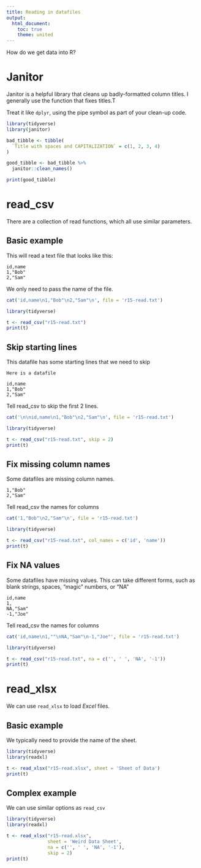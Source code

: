 ```yaml
---
title: Reading in datafiles
output: 
  html_document:
    toc: true
    theme: united
---
```


How do we get data into R?

# Janitor

Janitor is a helpful library that cleans up badly-formatted column titles. I generally use the function that fixes titles.T  

Treat it like `dplyr`, using the pipe symbol as part of your clean-up code.

```r
library(tidyverse)
library(janitor)

bad_tibble <- tibble(
  `Title with spaces and CAPITALIZATION` = c(1, 2, 3, 4)
)

good_tibble <- bad_tibble %>% 
  janitor::clean_names()

print(good_tibble)
```

# read_csv {.tabset}

There are a collection of read functions, which all use similar parameters.

## Basic example

This will read a text file that looks like this:
```text
id,name
1,"Bob"
2,"Sam"
```

We only need to pass the name of the file.

```r
cat('id,name\n1,"Bob"\n2,"Sam"\n', file = 'r15-read.txt')
```


```r
library(tidyverse)

t <- read_csv("r15-read.txt")
print(t)
```


## Skip starting lines

This datafile has some starting lines that we need to skip

```text
Here is a datafile

id,name
1,"Bob"
2,"Sam"
```

Tell read_csv to skip the first 2 lines.

```r
cat('\n\nid,name\n1,"Bob"\n2,"Sam"\n', file = 'r15-read.txt')
```


```r
library(tidyverse)

t <- read_csv("r15-read.txt", skip = 2)
print(t)
```



## Fix missing column names

Some datafiles are missing column names.

```text
1,"Bob"
2,"Sam"
```

Tell read_csv the names for columns

```r
cat('1,"Bob"\n2,"Sam"\n', file = 'r15-read.txt')
```


```r
library(tidyverse)

t <- read_csv("r15-read.txt", col_names = c('id', 'name'))
print(t)
```


## Fix NA values 

Some datafiles have missing values. This can take different forms, such as blank strings, spaces, "magic" numbers, or "NA"

```text
id,name
1, 
NA,"Sam"
-1,"Joe"
```

Tell read_csv the names for columns

```r
cat('id,name\n1,""\nNA,"Sam"\n-1,"Joe"', file = 'r15-read.txt')
```


```r
library(tidyverse)

t <- read_csv("r15-read.txt", na = c('', ' ', 'NA', '-1'))
print(t)
```

# read_xlsx {.tabset}

We can use `read_xlsx` to load *Excel* files.

## Basic example

We typically need to provide the name of the sheet.

```r
library(tidyverse)
library(readxl)

t <- read_xlsx("r15-read.xlsx", sheet = 'Sheet of Data')
print(t)
```


## Complex example

We can use similar options as `read_csv`


```r
library(tidyverse)
library(readxl)

t <- read_xlsx("r15-read.xlsx", 
               sheet = 'Weird Data Sheet',
               na = c('', ' ', 'NA', '-1'),
               skip = 2)
print(t)
```